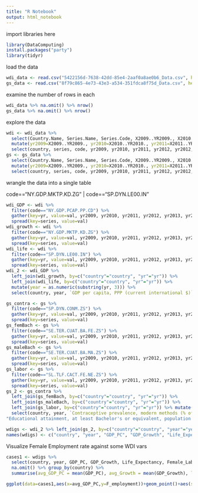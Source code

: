 ```yaml
---
title: "R Notebook"
output: html_notebook
---
```


import libraries here

```r
library(DataComputing)
install.packages("party")
library(tidyr)
```


load the data

```r
wdi_data <- read.csv("5422156d-7638-42dd-85e4-2aaf0a8ae0b6_Data.csv", header=TRUE, na.strings=c("","NA","..", " "))
gs_data <- read.csv("8f79c865-4e73-43e3-a534-351fdca8f75d_Data.csv", header=TRUE, na.strings=c("","NA","..", " "))
```


examine the number of rows in each

```r
wdi_data %>% na.omit() %>% nrow()
gs_data %>% na.omit() %>% nrow()
```


explore the data

```r
wdi <- wdi_data %>% 
  select(Country.Name, Series.Name, Series.Code, X2009..YR2009., X2010..YR2010., X2011..YR2011., X2012..YR2012., X2013..YR2013., X2014..YR2014., X2015..YR2015., X2016..YR2016., X2017..YR2017., X2018..YR2018.) %>%
  mutate(yr2009=X2009..YR2009., yr2010=X2010..YR2010., yr2011=X2011..YR2011., yr2012=X2012..YR2012., yr2013=X2013..YR2013., yr2014=X2014..YR2014., yr2015=X2015..YR2015., yr2016=X2016..YR2016., yr2017=X2017..YR2017., yr2018=X2018..YR2018., country=Country.Name, series=Series.Name, code=Series.Code) %>%
  select(country, series, code, yr2009, yr2010, yr2011, yr2012, yr2012, yr2013, yr2014, yr2014, yr2015, yr2016, yr2017, yr2018)
gs <- gs_data %>%
  select(Country.Name, Series.Name, Series.Code, X2009..YR2009., X2010..YR2010., X2011..YR2011., X2012..YR2012., X2013..YR2013., X2014..YR2014., X2015..YR2015., X2016..YR2016., X2017..YR2017., X2018..YR2018.) %>%
  mutate(yr2009=X2009..YR2009., yr2010=X2010..YR2010., yr2011=X2011..YR2011., yr2012=X2012..YR2012., yr2013=X2013..YR2013., yr2014=X2014..YR2014., yr2015=X2015..YR2015., yr2016=X2016..YR2016., yr2017=X2017..YR2017., yr2018=X2018..YR2018., country=Country.Name, series=Series.Name, code=Series.Code) %>%
  select(country, series, code, yr2009, yr2010, yr2011, yr2012, yr2012, yr2013, yr2014, yr2014, yr2015, yr2016, yr2017, yr2018)
```

wrangle the data into a single table

| code=="NY.GDP.MKTP.KD.ZG" | code=="SP.DYN.LE00.IN"
```r
wdi_GDP <- wdi %>% 
  filter(code=="NY.GDP.PCAP.PP.CD") %>%
  gather(key=yr, value=val, yr2009, yr2010, yr2011, yr2012, yr2013, yr2014, yr2015, yr2016, yr2017, yr2018) %>%
  spread(key=series, value=val)
wdi_growth <- wdi %>% 
  filter(code=="NY.GDP.MKTP.KD.ZG") %>%
  gather(key=yr, value=val, yr2009, yr2010, yr2011, yr2012, yr2013, yr2014, yr2015, yr2016, yr2017, yr2018) %>%
  spread(key=series, value=val)
wdi_life <- wdi %>% 
  filter(code=="SP.DYN.LE00.IN") %>%
  gather(key=yr, value=val, yr2009, yr2010, yr2011, yr2012, yr2013, yr2014, yr2015, yr2016, yr2017, yr2018) %>%
  spread(key=series, value=val)
wdi_2 <- wdi_GDP %>% 
  left_join(wdi_growth, by=c("country"="country", "yr"="yr")) %>% 
  left_join(wdi_life, by=c("country"="country", "yr"="yr")) %>% 
  mutate(year = as.numeric(substring(yr, 3))) %>%
  select(country, year, `GDP per capita, PPP (current international $)`, `GDP growth (annual %)`, `Life expectancy at birth, total (years)`)

gs_contra <- gs %>% 
  filter(code=="SP.DYN.CONM.ZS") %>%
  gather(key=yr, value=val, yr2009, yr2010, yr2011, yr2012, yr2013, yr2014, yr2015, yr2016, yr2017, yr2018) %>%
  spread(key=series, value=val)
gs_femBach <- gs %>% 
  filter(code=="SE.TER.CUAT.BA.FE.ZS") %>%
  gather(key=yr, value=val, yr2009, yr2010, yr2011, yr2012, yr2013, yr2014, yr2015, yr2016, yr2017, yr2018) %>%
  spread(key=series, value=val)
gs_maleBach <- gs %>% 
  filter(code=="SE.TER.CUAT.BA.MA.ZS") %>%
  gather(key=yr, value=val, yr2009, yr2010, yr2011, yr2012, yr2013, yr2014, yr2015, yr2016, yr2017, yr2018) %>%
  spread(key=series, value=val)
gs_labor <- gs %>% 
  filter(code=="SL.TLF.CACT.FE.NE.ZS") %>%
  gather(key=yr, value=val, yr2009, yr2010, yr2011, yr2012, yr2013, yr2014, yr2015, yr2016, yr2017, yr2018) %>%
  spread(key=series, value=val)
gs_2 <- gs_contra %>%
  left_join(gs_femBach, by=c("country"="country", "yr"="yr")) %>%
  left_join(gs_maleBach, by=c("country"="country", "yr"="yr")) %>%
  left_join(gs_labor, by=c("country"="country", "yr"="yr")) %>% mutate(year = as.numeric(substring(yr, 3))) %>%
  select(country, year, `Contraceptive prevalence, modern methods (% of women ages 15-49)`, "Educational attainment, at least Bachelor's or equivalent, population 25+, female (%) (cumulative)",	
"Educational attainment, at least Bachelor's or equivalent, population 25+, male (%) (cumulative)", `Labor force participation rate, female (% of female population ages 15+) (national estimate)`)

wdigs <- wdi_2 %>% left_join(gs_2, by=c("country"="country", "year"="year"))
names(wdigs) <- c("country", "year", "GDP_PC", "GDP_Growth", "Life_Expectancy", "Modern_Contraceptive_Prevalence", "Female_Bachelor", "Male_Bachelor", "Female_Labor")
```

Visualize Female Employment rate against some WDI vars

```r
cases1 <- wdigs %>% 
  select(country, year, GDP_PC, GDP_Growth, Life_Expectancy, Female_Labor) %>% 
  na.omit() %>% group_by(country) %>% 
  summarise(avg_GDP_PC = mean(GDP_PC), avg_Growth = mean(GDP_Growth), lifetime=mean(Life_Expectancy), F_employment = mean(Female_Labor))

ggplot(data=cases1,aes(x=avg_GDP_PC,y=F_employment))+geom_point()+aes(size=lifetime) + stat_smooth(method=lm) + xlab("Average GDP per Capita") + ylab("Female % of Workforce")
```




